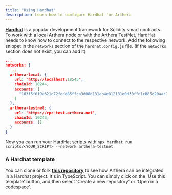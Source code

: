 ```yaml
---
title: "Using Hardhat"
description: Learn how to configure Hardhat for Arthera
---
```


[**Hardhat**](https://hardhat.org/) is a popular development framework for Solidity smart contracts.
To work with a local Arthera node or with the Arthera TestNet, HardHat needs to know how to connect to the respective network.
Add the following snippet in the `networks` section of the `hardhat.config.js` file. (if the `networks` section does
not exist, you can add it)

```json
...
networks: {
  ...
  arthera-local: {
    url: 'http://localhost:18545',
    chainId: 10244,
    accounts: [
      "163f5f0f9a621d72fedd85ffca3d08d131ab4e812181e0d30ffd1c885d20aac7"
    ]
  },
  arthera-testnet: {
    url: 'https://rpc-test.arthera.net',
    chainId: 10243,
    accounts: []
  }
}
```

Now you can run your HardHat scripts with `npx hardhat run scripts/<YOUR_SCRIPT> --network arthera-testnet`

### A Hardhat template

You can clone or fork **[this repository](https://github.com/julienbrg/arthera-hardhat-example-typescript)** to see how Arthera can be integrated in a Hardhat project. It's in TypeScript. You can simply click on the 'Use this template' button, and then select 'Create a new repository' or 'Open in a codespace'.
